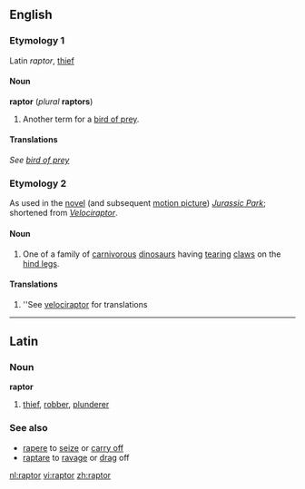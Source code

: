 ==English==
=== Etymology 1===
Latin ''raptor'', [[thief]]

====Noun====
'''raptor''' (''plural'' '''raptors''')

#Another term for a [[bird of prey]].

====Translations====
''See [[bird of prey]]''

===Etymology 2===
As used in the [[novel]] (and subsequent [[motion picture]]) ''[[w:Jurassic Park|Jurassic Park]]''; shortened from ''[[Velociraptor]]''.

====Noun====

#One of a family of [[carnivorous]] [[dinosaur]]s having [[tear]]ing [[claw]]s on the [[hind leg]]s.

====Translations====
#''See [[velociraptor]] for translations

----

==Latin==
===Noun===
'''raptor'''
# [[thief]], [[robber]], [[plunderer]]
===See also===
*[[rapere]] to [[seize]] or [[carry off]]
*[[raptare]] to [[ravage]] or [[drag]] off

[[nl:raptor]]
[[vi:raptor]]
[[zh:raptor]]